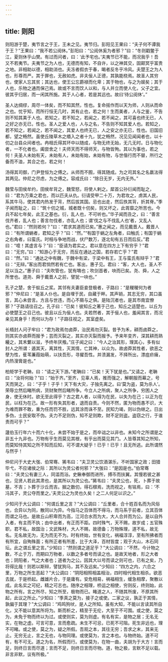 ```yaml
---
---
---
```

title: 则阳
---



则阳游于楚，夷节言之于王，王未之见。夷节归。彭阳见王果曰：“夫子何不谭我于王？”王果曰：“我不若公阅休。”彭阳曰：“公阅休奚为者邪？”曰：“冬则戳鳖于江，夏则休乎山樊。有过而问者，曰：‘此予宅也。’夫夷节已不能，而况我乎！吾又不若夷节。夫夷节之为人也，无德而有知，不自许，以之神其交，固颠冥乎富贵之地。非相助以德，相助消也。夫冻者假衣于春，暍者反冬乎冷风。夫楚王之为人也，形尊而严。其于罪也，无赦如虎。非夫佞人正德，其孰能桡焉。故圣人其穷也，使家人忘其贫；其达也，使王公忘爵禄而化卑；其于物也，与之为娱矣；其于人也，乐物之通而保己焉。故或不言而饮人以和，与人并立而使人化，父子之宜。彼其乎归居，而一闲其所施。其于人心者，若是其远也。故曰‘待公阅休’。”

圣人达绸缪，周尽一体矣，而不知其然，性也。复命摇作而以天为师，人则从而命之也。忧乎知，而所行恒无几时，其有止也，若之何！生而美者，人与之鉴，不告则不知其美于人也。若知之，若不知之，若闻之，若不闻之，其可喜也终无已，人之好之亦无已，性也。圣人之爱人也，人与之名，不告则不知其爱人也。若知之，若不知之，若闻之，若不闻之，其爱人也终无已，人之安之亦无已，性也。旧国旧都，望之畅然。虽使丘陵草木之缗入之者十九，犹之畅然，况见见闻闻者也，以十仞之台县众间者也。冉相氏得其环中以随成，与物无终无始，无几无时。日与物化者，一不化者也。阖尝舍之！夫师天而不得师天，与物皆殉。其以为事也，若之何！夫圣人未始有天，未始有人，未始有始，未始有物，与世偕行而不替，所行之备而不洫，其合之也，若之何！

汤得其司御，门尹登恒为之傅之。从师而不囿，得其随成。为之司其名之名嬴法得其两见。仲尼之尽虑，为之傅之。容成氏曰：“除日无岁，无内无外。”

魏莹与田侯牟约，田侯牟背之，魏莹怒，将使人剌之。犀首公孙衍闻而耻之，曰：“君为万乘之君也，而以匹夫从仇。衍请受甲二十万，为君攻之，虏其人民，系其牛马，使其君内热发于背，然后拔其国。忌也出走，然后抶其背，折其脊。”季子闻而耻之，曰：“筑十仞之城，城者既十仞矣，则又坏之，此胥靡之所苦也。今兵不起七年矣，此王之基也。衍，乱人也，不可听也。”华子闻而丑之，曰：“善言伐齐者，乱人也；善言勿伐者，亦乱人也；谓‘伐之与不伐乱人也’者，又乱人也。”君曰：“然则若何？”曰：“君求其道而已矣。”惠之闻之，而见戴晋人。戴晋人曰：“有所谓蜗者，君知之乎？”曰：“然。”“有国于蜗之左角者，曰触氏；有国于蜗之右角者，曰蛮氏。时相与争地而战，伏尸数万，逐北旬有五日而后反。”君曰：“噫！其虚言与？”曰：“臣请为君实之。君以意在四方上下有穷乎？”君曰：“无穷。”曰：“知游心于无穷，而反在通达之国，若存若亡乎？”君曰：“然。”曰：“通达之中有魏，于魏中有梁，于梁中有王，王与蛮氏有辩乎？”君曰：“无辩。”客出而君惝然若有亡也。客出，惠子见。君曰：“客，大人也，圣人不足以当之。”惠子曰：“夫吹管也，犹有嗃也；吹剑首者，吷而已矣。尧、舜，人之所誉也。道尧、舜于戴晋人之前，譬犹一吷也。”

孔子之楚，舍于蚁丘之浆。其邻有夫妻臣妾登极者，子路曰：“是稯稯何为者邪？”仲尼曰：“是圣人仆也。是自埋于民，自藏于畔。其声销，其志无穷，其口虽言，其心未尝言。方且与世违，而心不屑与之俱。是陆沉者也，是其市南宜僚邪？”子路请往召之。孔子曰：“已矣！彼知丘之著于己也，知丘之适楚也，以丘为必使楚王之召己也。彼且以丘为佞人也。夫若然者，其于佞人也，羞闻其言，而况亲见其身乎！而何以为存！”子路往视之，其室虚矣。

长梧封人问子牢曰：“君为政焉勿卤莽，治民焉勿灭裂。昔予为禾，耕而卤莽之，则其实亦卤莽而报予；芸而灭裂之，其实亦灭裂而报予。予来年变齐，深其耕而熟耰之，其禾蘩以滋，予终年厌飧。”庄子闻之曰：“今人之治其形，理其心，多有似封人之所谓：遁其天，离其性，灭其情，亡其神，以众为。故卤莽其性者，欲恶之孽为性，萑苇蒹葭始萌，以扶吾形，寻擢吾性。并溃漏发，不择所出，漂疽疥癕，内热溲膏是也。”

柏矩学于老聃，曰：“请之天下游。”老聃曰：“已矣！天下犹是也。”又请之，老聃曰：“汝将何始？”曰：“始于齐。”至齐，见辜人焉，推而强之，解朝服而幕之，号天而哭之，曰：“子乎！子乎！天下有大灾，子独先离之。曰‘莫为盗，莫为杀人’。荣辱立然后睹所病，货财聚然后睹所争。今立人之所病，聚人之所争，穷困人之身，使无休时。欲无至此得乎？古之君人者，以得为在民，以失为在己；以正为在民，以枉为在己。故一形有失其形者，退而自责。今则不然，匿为物而愚不识，大为难而罪不敢，重为任而罚不胜，远其涂而诛不至。民知力竭，则以伪继之。日出多伪，士民安取不伪。夫力不足则伪，知不足则欺，财不足则盗。盗窃之行，于谁责而可乎？”

蘧伯玉行年六十而六十化，未尝不始于是之，而卒诎之以非也。未知今之所谓是之非五十九非也。万物有乎生而莫见其根，有乎出而莫见其门。人皆尊其知之所知，而莫知恃其知之所不知而后知，可不谓大疑乎！已乎！已乎！且无所逃。此所谓然与然乎！

仲尼问于大史大弢、伯常骞、狶韦曰：“夫卫灵公饮酒湛乐，不听国家之政；田猎毕弋，不应诸侯之际：其所以为灵公者何邪？”大弢曰：“是因是也。”伯常骞曰：“夫灵公有妻三人，同滥而浴。史鳅奉御而进所，搏币而扶翼。其慢若彼之甚也，见贤人若此其肃也，是其所以为灵公也。”狶韦曰：“夫灵公也，死，卜葬于故墓，不吉；卜葬于沙丘而吉。掘之数仞，得石槨焉，洗而视之，有铭焉，曰：‘不冯其子，灵公夺而里之。’夫灵公之为灵也久矣！之二人何足以识之。”

少知问于大公调曰：“何谓丘里之言？”大公调曰：“丘里者，合十姓百名而为风俗也，合异以为同，散同以为异。今指马之百体而不得马，而马系于前者，立其百体而谓之马也。是故丘山积卑而为高，江河合水而为大，大人合并而为公。是以自外入者，有主而不执；由中出者，有正而不距。四时殊气，天不赐，故岁成；五官殊职，君不私，故国治；文武殊材，大人不赐，故德备；万物殊理，道不私，故无名。无名故无为，无为而无不为。时有终始，世有变化，祸福淳淳，至有所拂者而有所宜，自殉殊面；有所正者有所差，比于大泽，百材皆度；观于大山，木石同坛。此之谓丘里之言。”少知曰：“然则谓之道足乎？”大公调曰：“不然，今计物之数，不止于万，而期曰万物者，以数之多者号而读之也。是故天地者，形之大者也；阴阳者，气之大者也；道者为之公。因其大以号而读之则可也，已有之矣，乃将得比哉！则若以斯辩，譬犹狗马，其不及远矣。”少知曰：“四方之内，六合之里，万物之所生恶起？”大公调曰：“阴阳相照相盖相治，四时相代相生相杀。欲恶去就，于是桥起。雌雄片合，于是庸有。安危相易，祸福相生，缓急相摩，聚散以成。此名实之可纪，精之可志也。随序之相理，桥运之相使，穷则反，终则始，此物之所有。言之所尽，知之所至，极物而已。睹道之人，不随其所废，不原其所起，此议之所止。”少知曰：“季真之莫为，接子之或使。二家之议，孰正于其情，孰偏于其理？”大公调曰：“鸡鸣狗吠，是人之所知。虽有大知，不能以言读其所自化，又不能以意其所将为。斯而析之，精至于无伦，大至于不可围。或之使，莫之为，未免于物而终以为过。或使则实，莫为则虚。有名有实，是物之居；无名无实，在物之虚。可言可意，言而愈疏。未生不可忌，已死不可阻。死生非远也，理不可睹。或之使，莫之为，疑之所假。吾观之本，其往无穷；吾求之末，其来无止。无穷无止，言之无也，与物同理。或使莫为，言之本也。与物终始。道不可有，有不可无。道之为名，所假而行。或使莫为，在物一曲，夫胡为于大方！言而足，则终日言而尽道；言而不足，则终日言而尽物。道，物之极，言默不足以载。非言非默，议有所极。”


